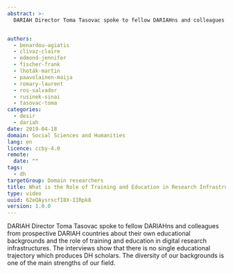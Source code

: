 ```yaml
---
abstract: >-
  DARIAH Director Toma Tasovac spoke to fellow DARIAHns and colleagues from prospective DARIAH countries about the role of training and education in digital research infrastructures.


authors:
  - benardou-agiatis
  - clivaz-claire
  - edmond-jennifer
  - fischer-frank
  - lhoták-martin
  - paavolainen-maija
  - romary-laurent
  - ros-salvador
  - rusinek-sinai
  - tasovac-toma
categories:
  - desir
  - dariah
date: 2019-04-18
domain: Social Sciences and Humanities
lang: en
licence: ccby-4.0
remote:
  date: ""
tags:
  - dh
targetGroup: Domain researchers
title: What is the Role of Training and Education in Research Infrastructures?
type: video
uuid: 62eQAysrscfI8X-IIRpk8
version: 1.0.0
---
```


DARIAH Director Toma Tasovac spoke to fellow DARIAHns and colleagues from prospective DARIAH countries about their own educational backgrounds and the role of training and education in digital research infrastructures. The interviews show that there is no single educational trajectory which produces DH scholars. The diversity of our backgrounds is one of the main strengths of our field.

<Grid columns="2">
  <YouTube id="OqYJNUmhJzw" caption="Laurent Romary (Former DARIAH Director)" />
  <YouTube id="iwz0uhEhtg4" caption="Jennifer Edmond (DARIAH Director)" />
  <YouTube id="soL0itkLYpk" caption="Frank Fischer (DARIAH Director)" />
  <YouTube id="GIw3VHJwu5Y" caption="Agiatis Bernardou (Head of DARIAH VCC2)" />
  <YouTube id="ksxIewK316E" caption="Sinai Rusinek (Israel)" />
  <YouTube id="RnGyt4uymv8" caption="Maija Paavolainen (Finland)" />
  <YouTube id="mI1yfjAkwrM" caption="Claire Clivaz (Switzerland)" />
  <YouTube id="UPGetssiNL0" caption="Martin Lhoták (Czech Republic)" />
  <YouTube id="1cv-Tx7fOO0" caption="Salvador Ros (Spain)" />
</Grid>
